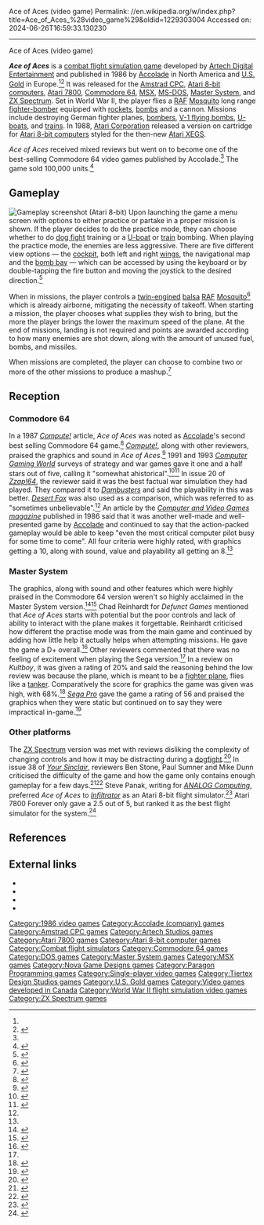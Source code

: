 Ace of Aces (video game)
Permalink: //en.wikipedia.org/w/index.php?title=Ace_of_Aces_%28video_game%29&oldid=1229303004
Accessed on: 2024-06-26T16:59:33.130230



------
Ace of Aces (video game)
{{Short description|1986 video game}}
{{other uses|Ace of aces (disambiguation)}}
{{Infobox video game
|title = Ace of Aces
|image = Ace_of_Aces_(video_game)_Cover_Art.jpg
|developer = {{collapsible list|title=[[Artech Digital Entertainment|Artech]]|titlestyle=font-weight:normal;font-size:13px;background:transparent;text-align:left|Paragon Programming (CPC, Spectrum, MSX)<br>[[Distinctive Software]] (Atari 8-bit)<br>Nova Game Design (7800)<br>Nexa Corporation (MS-DOS)<br>[[Tiertex Design Studios|Tiertex]] (Master System)<ref name="tiertexrelease">{{cite web|url=http://www.tiertex.com/archive.html|url-status=dead|access-date=16 June 2016|archive-date=20 December 2005|archive-url=https://web.archive.org/web/20051220201818/http://www.tiertex.com/archive.html|title=Tiertex Products|publisher=[[Tiertex Design Studios]]}}</ref>}}
|publisher = {{vgrelease|NA|[[Accolade (company)|Accolade]]|EU|[[U.S. Gold]]}}
|designer = 
|programmer = Stuart Easterbrook
|artist = Rick Banks<br>Grant Campbell
|composer = Greg Mark (MS-DOS)
|engine = 
|platforms = [[Commodore 64]], [[Amstrad CPC]], [[ZX Spectrum]], [[MSX]], [[Atari 8-bit]], [[Atari 7800]], [[MS-DOS]], [[Master System]]
|released = 1986
|genre = [[Combat flight simulation game|Combat flight simulator]]
|modes = [[Single-player]]
}}

'''''Ace of Aces''''' is a [[combat flight simulation game]] developed by [[Artech Digital Entertainment]] and published in 1986 by [[Accolade (company)|Accolade]] in North America and [[U.S. Gold]] in Europe.<ref name="computebestseller"/><ref name="usgoldrelease">{{cite web|url=http://www.ign.com/companies/us-gold|title=U.S. Gold Games|publisher=[[IGN]]|access-date=16 June 2016|url-status=dead|archive-url=https://web.archive.org/web/20160616115015/http://www.ign.com/companies/us-gold|archive-date=16 June 2016}}</ref> It was released for the [[Amstrad CPC]], [[Atari 8-bit computers]], [[Atari 7800]], [[Commodore 64]], [[MSX]], [[MS-DOS]], [[Master System]], and [[ZX Spectrum]]. Set in World War II, the player flies a [[Royal Air Force|RAF]] [[de Havilland Mosquito|Mosquito]] long range [[fighter-bomber]] equipped with [[rocket]]s, [[bomb]]s and a cannon. Missions include destroying German fighter planes, [[bomber]]s, [[V-1 flying bomb]]s, [[U-boat]]s, and [[train]]s. In 1988, [[Atari Corporation]] released a version on cartridge for [[Atari 8-bit computers]] styled for the then-new [[Atari XEGS]].

''Ace of Aces'' received mixed reviews but went on to become one of the best-selling Commodore 64 video games published by Accolade.<ref name="computebestseller"/> The game sold 100,000 units.<ref>{{cite web|first=Burnaby|last=B.C|url=https://www.newspapers.com/clip/89676520/edmonton-journal/|title=Investment in home computer helped turn teen into a tycoon|newspaper=[[Edmonton Journal]]|page=10|date=June 24, 1991|accessdate=November 28, 2021|via=[[Newspapers.com]]}}</ref>

==Gameplay==
[[File:Ace_of_Aces_(video_game)_Atari_8-bit_PAL_screenshot.png|thumb|left|Gameplay screenshot (Atari 8-bit)]]
Upon launching the game a menu screen with options to either practice or partake in a proper mission is shown. If the player decides to do the practice mode, they can choose whether to do [[dog fight]] training or a [[U-boat]] or [[train]] bombing. When playing the practice mode, the enemies are less aggressive. There are five different view options — the [[cockpit]], both left and right [[Wing configuration|wings]], the navigational map and the [[bomb bay]] — which can be accessed by using the keyboard or by double-tapping the fire button and moving the joystick to the desired direction.<ref name="zzapissue020">{{cite web|date=December 1986|title=ZZap!64 Magazine Issue 020|url=https://archive.org/stream/zzap64-magazine-020/ZZap_64_Issue_020_1986_Dec#page/n147/mode/1up|publisher=[[ZZap!64]]|access-date=15 June 2016}}</ref>

When in missions, the player controls a [[twinjet|twin-engined]] [[balsa]] [[Royal Air Force|RAF]] [[de Havilland Mosquito|Mosquito]]<ref name="cavgmissue062">{{cite web|url=https://archive.org/stream/computer-video-games-magazine-062/CVG062_Dec_1986#page/n22/mode/1up|title=Computer and Video Games Magazine Issue 062|publisher=[[Future Publishing]]|work=[[Computer and Video Games]]|access-date=15 June 2016|date=December 1986}}</ref> which is already airborne, mitigating the necessity of takeoff. When starting a mission, the player chooses what supplies they wish to bring, but the more the player brings the lower the maximum speed of the plane. At the end of missions, landing is not required and points are awarded according to how many enemies are shot down, along with the amount of unused fuel, bombs, and missiles.

When missions are completed, the player can choose to combine two or more of the other missions to produce a mashup.<ref name="computergamerissue22">{{cite web|url=https://archive.org/stream/Computer_Gamer_Issue_22_1987-01_Argus_Press_GB#page/n21/mode/1up|title=Computer Gamer – Issue 22 (1987-01)|access-date=15 June 2016|work=[[Computer Gamer]]|publisher=[[Argus Specialist Publications]]|date=January 1987}}</ref>

==Reception==
===Commodore 64===
In a 1987 ''[[Compute!]]'' article, ''Ace of Aces'' was noted as [[Accolade (company)|Accolade]]'s second best selling Commodore 64 game.<ref name="computebestseller">{{cite news | url=https://archive.org/stream/1987-12-computegazette/Compute_Gazette_Issue_54_1987_Dec#page/n17/mode/2up | title=The Commodore Games That Live On And On | work=Compute's Gazette | date=December 1987 | accessdate=24 January 2015 | author=Ferrell, Keith | pages=18–22}}</ref> ''[[Compute!]]'', along with other reviewers, praised the graphics and sound in ''Ace of Aces''.<ref name="bateman198610">{{cite news | url=https://archive.org/stream/1986-10-compute-magazine/Compute_Issue_077_1986_Oct#page/n19/mode/2up | title=A Great Year For Games | work=Compute! | date=October 1986 | accessdate=9 November 2013 | author=Bateman, Selby | pages=18}}</ref> 1991 and 1993 ''[[Computer Gaming World]]'' surveys of strategy and war games gave it one and a half stars out of five, calling it "somewhat ahistorical".<ref name="brooks199111">{{cite magazine | url=http://www.cgwmuseum.org/galleries/index.php?year=1991&pub=2&id=88 | title=Computer Strategy and Wargames: The 1900–1950 Epoch / Part I (A-L) of an Annotated Paiktography | magazine=Computer Gaming World | date=November 1991 | accessdate=18 November 2013 | author=Brooks, M. Evan | pages=138}}</ref><ref name="brooks199309">{{cite magazine | url=http://www.cgwmuseum.org/galleries/index.php?year=1993&pub=2&id=110 | title=Brooks' Book of Wargames: 1900–1950, A-P | magazine=Computer Gaming World | date=September 1993 | accessdate=30 July 2014 | author=Brooks, M. Evan | pages=118}}</ref> In issue 20 of ''[[Zzap!64]]'', the reviewer said it was the best factual war simulation they had played. They compared it to ''[[The Dam Busters (video game)|Dambusters]]'' and said the playability in this was better. ''[[Desert Fox (video game)|Desert Fox]]'' was also used as a comparison, which was referred to as "sometimes unbelievable".<ref name="zzapissue020"/> An article by the ''[[Computer and Video Games magazine]]'' published in 1986 said that it was another well-made and well-presented game by [[Accolade (company)|Accolade]] and continued to say that the action-packed gameplay would be able to keep "even the most critical computer pilot busy for some time to come". All four criteria were highly rated, with graphics getting a 10, along with sound, value and playability all getting an 8.<ref name="cavgmissue062"/>

===Master System===
The graphics, along with sound and other features which were highly praised in the Commodore 64 version weren't so highly acclaimed in the Master System version.<ref name="gamescollectionreview">{{cite web|url=http://www.gamescollection.it/reviews/show/272|title=Ace Of Aces|website=gamescollection.it|date=14 September 2008|access-date=15 June 2016|language=Italian|archive-url=https://web.archive.org/web/20160815035801/http://www.gamescollection.it/reviews/show/272|archive-date=2016-08-15|url-status=dead}}</ref><ref name="meanmachinesreview">{{cite web|url=http://www.meanmachinesmag.co.uk/review/183/ace-of-aces.php|title=Ace of Aces review – Sega Master System|archive-date=16 June 2016|archive-url=https://web.archive.org/web/20160616074131/http://www.meanmachinesmag.co.uk/review/183/ace-of-aces.php|first=Michael|last=Larkin|work=Mean Machines Mag|date=18 August 2010}}</ref> Chad Reinhardt for ''Defunct Games'' mentioned that ''Ace of Aces'' starts with potential but the poor controls and lack of ability to interact with the plane makes it forgettable. Reinhardt criticised how different the practise mode was from the main game and continued by adding how little help it actually helps when attempting missions. He gave the game a D+ overall.<ref name="defunctgamersreview">{{cite web|url=http://www.defunctgames.com/review/630/ace-of-aces|title=Ace of Aces Review for Master System|first=Chad|last=Reinhardt|date=25 December 2005|website=Defunct Games|access-date=16 June 2016|archive-date=16 June 2016|archive-url=https://web.archive.org/web/20160616073850/http://www.defunctgames.com/review/630/ace-of-aces}}</ref> Other reviewers commented that there was no feeling of excitement when playing the Sega version.<ref name="meanmachinesreview"/> In a review on ''Kultboy'', it was given a rating of 20% and said the reasoning behind the low review was because the plane, which is meant to be a [[fighter plane]], flies like a [[Aerial refueling|tanker]]. Comparatively the score for graphics the game was given was high, with 68%.<ref name="kultboyreview">{{cite web|url=http://www.kultboy.com/index.php?site=t&id=8068|title=Ace of Aces – Schlafpille im schleichflug|language=German|access-date=16 June 2016|work=Kultboy.com|archive-url=https://web.archive.org/web/20160616080132/http://www.kultboy.com/index.php?site=t&id=8068|archive-date=16 June 2016}}</ref> ''[[Sega Pro]]'' gave the game a rating of 56 and praised the graphics when they were static but continued on to say they were impractical in-game.<ref name="segaproissue1">{{cite web|url=http://retrocdn.net/images/7/75/SegaPro_UK_01.pdf#page=18|pages=18|title=SegaPro UK Issue 01|work=[[Sega Pro]]|publisher=Paragon Publishing|date=November 1991|access-date=16 June 2016}}</ref>

===Other platforms===
The [[ZX Spectrum]] version was met with reviews disliking the complexity of changing controls and how it may be distracting during a [[dogfight]].<ref name="computergamerissue27">{{cite web|url=https://archive.org/stream/Computer_Gamer_Issue_27_1987-06_Argus_Press_GB#page/n21/mode/1up|title=Computer Gamer – Issue 27|pages=22|access-date=16 June 2016|work=[[Computer Gamer]]|date=June 1987 |publisher=[[Argus Specialist Publications]]}}</ref> In issue 38 of ''[[Your Sinclair]]'', reviewers Ben Stone, Paul Sumner and Mike Dunn criticised the difficulty of the game and how the game only contains enough gameplay for a few days.<ref name="ysissue38overview">{{cite web|url=http://www.zxspectrumreviews.co.uk/review.aspx?gid=97&rid=6613|title=Ace of Aces|website=ZX Spectrum Reviews|access-date=16 June 2016|archive-url=https://web.archive.org/web/20160616084407/http://www.zxspectrumreviews.co.uk/review.aspx?gid=97&rid=6613|archive-date=16 June 2016}}</ref><ref name="ysissue38">{{cite web|url=https://archive.org/stream/your-sinclair-38/YourSinclair_38_Feb_1989#page/n0/mode/1up|title=Your Sinclair Magazine Issue 38|access-date=16 June 2016|work=[[Your Sinclair]]|date=February 1989 |publisher=[[Dennis Publishing]]}}</ref> Steve Panak, writing for ''[[ANALOG Computing]]'', preferred ''Ace of Aces'' to ''[[Infiltrator (video game)|Infiltrator]]'' as an Atari 8-bit flight simulator.<ref name="analogreview">{{cite news|url=http://www.atarimagazines.com/analog/issue64/panak.php|title=Panak Strikes|work=[[ANALOG Computing]]|date=September 1988|accessdate=16 June 2016|last=Panak|first=Steve|pages=83}}</ref> Atari 7800 Forever only gave a 2.5 out of 5, but ranked it as the best flight simulator for the system.<ref name="Funkmaster V">{{cite web |last1= Funkmaster V|title=REVIEW: Ace of Aces |website=Atari 7800 Forever |url=http://www.atari7800forever.com/aceofacesreview.html}}</ref>

==References==
{{reflist|30em}}

==External links==
* {{moby game|id=/ace-of-aces}}
* {{lemon64 game|id=45|name=Ace of Aces}}
* {{atarimania|id=63}}
* {{WoS_game|id=0000065|name=Ace of Aces}}

[[Category:1986 video games]]
[[Category:Accolade (company) games]]
[[Category:Amstrad CPC games]]
[[Category:Artech Studios games]]
[[Category:Atari 7800 games]]
[[Category:Atari 8-bit computer games]]
[[Category:Combat flight simulators]]
[[Category:Commodore 64 games]]
[[Category:DOS games]]
[[Category:Master System games]]
[[Category:MSX games]]
[[Category:Nova Game Designs games]]
[[Category:Paragon Programming games]]
[[Category:Single-player video games]]
[[Category:Tiertex Design Studios games]]
[[Category:U.S. Gold games]]
[[Category:Video games developed in Canada]]
[[Category:World War II flight simulation video games]]
[[Category:ZX Spectrum games]]